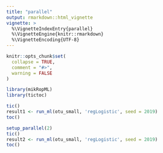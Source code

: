 ```yaml
---
title: "parallel"
output: rmarkdown::html_vignette
vignette: >
  %\VignetteIndexEntry{parallel}
  %\VignetteEngine{knitr::rmarkdown}
  %\VignetteEncoding{UTF-8}
---
```


```r
knitr::opts_chunk$set(
  collapse = TRUE,
  comment = "#>",
  warning = FALSE
)
```

```r
library(mikRopML)
library(tictoc)
```

```r
tic()
result1 <- run_ml(otu_small, 'regLogistic', seed = 2019)
toc()
```

```r
setup_parallel(2)
tic()
result2 <- run_ml(otu_small, 'regLogistic', seed = 2019)
toc()
```

